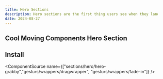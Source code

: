 ```yaml
---
title: Hero Sections
description: Hero sections are the first thing users see when they land on a page. They are designed to grab the user's attention and encourage them to take action.
date: 2024-08-27
---
```


## Cool Moving Components Hero Section

<ComponentPreview name="sections/herosections/grabby-preview" />

## Install

<ComponentSource
  name={["sections/hero/hero-grabby","gesturs/wrappers/dragwrapper", "gesturs/wrappers/fade-in"]}
/>
